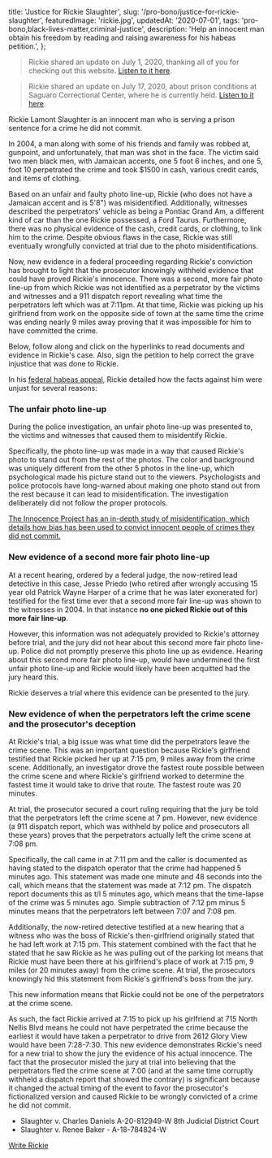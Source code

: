  title: 'Justice for Rickie Slaughter',
  slug: '/pro-bono/justice-for-rickie-slaughter',
  featuredImage: 'rickie.jpg',
  updatedAt: '2020-07-01',
  tags: 'pro-bono,black-lives-matter,criminal-justice',
  description:
    'Help an innocent man obtain his freedom by reading and raising awareness for his habeas petition.',
};

> Rickie shared an update on July 1, 2020, thanking all of you for checking
> out this website. [Listen to it here](/audio/20200701-rickie-update.m4a).

> Rickie shared an update on July 17, 2020, about prison conditions at
> Saguaro Correctional Center, where he is currently held.
> [Listen to it here](/audio/20200717-rickie-coronavirus.m4a).

Rickie Lamont Slaughter is an innocent man who is serving a prison sentence
for a crime he did not commit.

In 2004, a man along with some of his friends and family was robbed at,
gunpoint, and unfortunately, that man was shot in the face. The victim said
two men black men, with Jamaican accents, one 5 foot 6 inches, and one 5,
foot 10 perpetrated the crime and took \$1500 in cash, various credit cards,
and items of clothing.

Based on an unfair and faulty photo line-up, Rickie (who does not have a
Jamaican accent and is 5'8") was misidentified. Additionally, witnesses
described the perpetrators' vehicle as being a Pontiac Grand Am, a different
kind of car than the one Rickie possessed, a Ford Taurus. Furthermore, there
was no physical evidence of the cash, credit cards, or clothing, to link him
to the crime. Despite obvious flaws in the case, Rickie was still eventually
wrongfully convicted at trial due to the photo misidentifications.

Now, new evidence in a federal proceeding regarding Rickie's conviction has
brought to light that the prosecutor knowingly withheld evidence that could
have proved Rickie's innocence. There was a second, more fair photo line-up
from which Rickie was not identified as a perpetrator by the victims and
witnesses and a 911 dispatch report revealing what time the perpetrators left
which was at 7:11pm. At that time, Rickie was picking up his girlfriend from
work on the opposite side of town
at the same time the crime was ending nearly 9 miles away proving that it was
impossible for him to have committed the crime.

Below, follow along and click on the hyperlinks to read documents and
evidence in Rickie's case. Also, sign the petition to help correct the grave
injustice that was done to Rickie.

In his [federal habeas appeal](/pdfs/rickie-2AP.pdf), Rickie detailed how the
facts against him were unjust for several reasons:

### The unfair photo line-up

During the police investigation, an unfair photo line-up was presented to,
the victims and witnesses that caused them to misidentify Rickie.

Specifically, the photo line-up was made in a way that caused Rickie's photo
to stand out from the rest of the photos. The color and background was
uniquely different from the other 5 photos in the line-up, which
psychological made his picture stand out to the viewers. Psychologists and
police protocols have long-warned about making one photo stand out from the
rest because it can lead to misidentification. The investigation deliberately
did not follow the proper protocols.

[The Innocence Project has an in-depth study of misidentification, which
details how bias has been used to convict innocent people of crimes they did
not
commit.](https://www.innocenceproject.org/eyewitness-identification-reform/)

### New evidence of a second more fair photo line-up

At a recent hearing, ordered by a federal judge, the now-retired lead
detective in this case, Jesse Priedo (who retired after wrongly accusing 15
year old Patrick Wayne Harper of a crime that he was later exonerated for)
testified for the first time ever that a second more fair line-up was shown
to the witnesses in 2004. In that instance **no one picked Rickie out of this
more fair line-up**.

However, this information was not adequately provided to Rickie's attorney
before trial, and the jury did not hear about this second more fair photo
line-up. Police did not promptly preserve this photo line up as evidence.
Hearing about this second more fair photo line-up, would have undermined the
first unfair photo line-up and Rickie would likely have been acquitted had
the jury heard this.

Rickie deserves a trial where this evidence can be presented to the jury.

### New evidence of when the perpetrators left the crime scene and the prosecutor's deception

At Rickie's trial, a big issue was what time did the perpetrators leave the
crime scene. This was an important question because Rickie's girlfriend
testified that Rickie picked her up at 7:15 pm, 9 miles away from the crime
scene. Additionally, an investigator drove the fastest route possible between
the crime scene and where Rickie's girlfriend worked to determine the fastest
time it would take to drive that route. The fastest route was 20 minutes.

At trial, the prosecutor secured a court ruling requiring that the jury be
told that the perpetrators left the crime scene at 7 pm. However, new
evidence (a 911 dispatch report, which was withheld by police and prosecutors
all these years) proves that the perpetrators actually left the crime scene
at 7:08 pm.

Specifically, the call came in at 7:11 pm and the caller is documented as
having stated to the dispatch operator that the crime had happened 5 minutes
ago. This statement was made one minute and 48 seconds into the call, which
means that the statement was made at 7:12 pm. The dispatch report documents
this as t/l 5 minutes ago, which means that the time-lapse of the crime was 5
minutes ago. Simple subtraction of 7:12 pm minus 5 minutes means that the
perpetrators left between 7:07 and 7:08 pm.

Additionally, the now-retired detective testified at a new hearing that a
witness who was the boss of Rickie's then-girlfriend originally stated that
he had left work at 7:15 pm. This statement combined with the fact that he
stated that he saw Rickie as he was pulling out of the parking lot means that
Rickie must have been there at his girlfriend's place of work at 7:15 pm, 9
miles (or 20 minutes away) from the crime scene. At trial, the prosecutors
knowingly hid this statement from Rickie's girlfriend's boss from the jury.

This new information means that Rickie could not be one of the perpetrators
at the crime scene.

As such, the fact Rickie arrived at 7:15 to pick up his girlfriend at 715
North Nellis Blvd means he could not have perpetrated the crime because the
earliest it would have taken a perpetrator to drive from 2612 Glory View
would have been 7:28-7:30. This new evidence demonstrates Rickie's need for a
new trial to show the jury the evidence of his actual innocence. The fact
that the prosecutor misled the jury at trial into believing that the
perpetrators fled the crime scene at 7:00 (and at the same time corruptly
withheld a dispatch report that showed the contrary) is significant because
it changed the actual timing of the event to favor the prosecutor's
fictionalized version and caused Rickie to be wrongly convicted of a crime he
did not commit.

- Slaughter v. Charles Daniels A-20-812949-W 8th Judicial District Court
- Slaughter v. Renee Baker - A-18-784824-W

[Write Rickie](/pro-bono/justice-for-rickie-slaughter/write-rickie)
